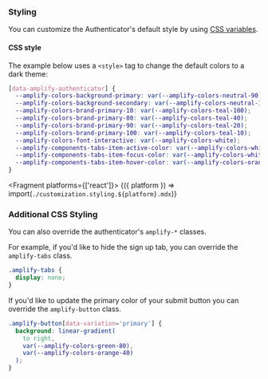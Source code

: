 

### Styling

You can customize the Authenticator's default style by using [CSS variables](../../theming/css-variables).

#### CSS style

The example below uses a `<style>` tag to change the default colors to a dark theme:

```css
[data-amplify-authenticator] {
  --amplify-colors-background-primary: var(--amplify-colors-neutral-90);
  --amplify-colors-background-secondary: var(--amplify-colors-neutral-100);
  --amplify-colors-brand-primary-10: var(--amplify-colors-teal-100);
  --amplify-colors-brand-primary-80: var(--amplify-colors-teal-40);
  --amplify-colors-brand-primary-90: var(--amplify-colors-teal-20);
  --amplify-colors-brand-primary-100: var(--amplify-colors-teal-10);
  --amplify-colors-font-interactive: var(--amplify-colors-white);
  --amplify-components-tabs-item-active-color: var(--amplify-colors-white);
  --amplify-components-tabs-item-focus-color: var(--amplify-colors-white);
  --amplify-components-tabs-item-hover-color: var(--amplify-colors-orange);
}
```

<Example>
<AuthStyle />

</Example>

<Fragment platforms={['react']}>
  {({ platform }) => import(`./customization.styling.${platform}.mdx`)}
</Fragment>

### Additional CSS Styling

You can also override the authenticator's `amplify-*` classes.

For example, if you'd like to hide the sign up tab, you can override the `amplify-tabs` class.

```css
.amplify-tabs {
  display: none;
}
```

<Example>
  <style>{`
    .customization-hide-sign-up .amplify-tabs {
      display: none;
    }
  `}</style>
  <Authenticator className="customization-hide-sign-up" />
</Example>

If you'd like to update the primary color of your submit button you can override the `amplify-button` class.

```css
.amplify-button[data-variation='primary'] {
  background: linear-gradient(
    to right,
    var(--amplify-colors-green-80),
    var(--amplify-colors-orange-40)
  );
}
```

<Example>
  <style>{`
    .customization-button .amplify-button[data-variation="primary"] {
      background:linear-gradient(to right, var(--amplify-colors-green-80),var(--amplify-colors-orange-40) );
    }
  `}</style>
  <Authenticator className="customization-button" />
</Example>
